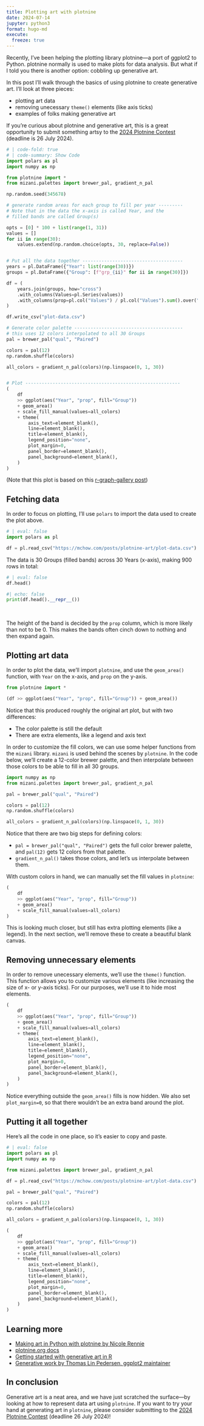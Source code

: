 ```yaml
---
title: Plotting art with plotnine
date: 2024-07-14
jupyter: python3
format: hugo-md
execute: 
  freeze: true
---
```


Recently, I've been helping the plotting library plotnine---a port of ggplot2 to Python. 
plotnine normally is used to make plots for data analysis. But what if I told you there is another option: cobbling up generative art.

In this post I'll walk through the basics of using plotnine to create generative art. I'll look at three pieces:

* plotting art data
* removing unecessary `theme()` elements (like axis ticks)
* examples of folks making generative art

If you're curious about plotnine and generative art, this is a great opportunity to submit something artsy to the [2024 Plotnine Contest](https://github.com/has2k1/plotnine/discussions/788) (deadline is 26 July 2024).


```python
# | code-fold: true
# | code-summary: Show Code
import polars as pl
import numpy as np

from plotnine import *
from mizani.palettes import brewer_pal, gradient_n_pal

np.random.seed(345678)

# generate random areas for each group to fill per year ---------
# Note that in the data the x-axis is called Year, and the
# filled bands are called Group(s)

opts = [0] * 100 + list(range(1, 31))
values = []
for ii in range(30):
    values.extend(np.random.choice(opts, 30, replace=False))


# Put all the data together -------------------------------------
years = pl.DataFrame({"Year": list(range(30))})
groups = pl.DataFrame({"Group": [f"grp_{ii}" for ii in range(30)]})

df = (
    years.join(groups, how="cross")
    .with_columns(Values=pl.Series(values))
    .with_columns(prop=pl.col("Values") / pl.col("Values").sum().over("Year"))
)

df.write_csv("plot-data.csv")

# Generate color palette ----------------------------------------
# this uses 12 colors interpolated to all 30 Groups
pal = brewer_pal("qual", "Paired")

colors = pal(12)
np.random.shuffle(colors)

all_colors = gradient_n_pal(colors)(np.linspace(0, 1, 30))


# Plot ---------------------------------------------------------
(
    df
    >> ggplot(aes("Year", "prop", fill="Group"))
    + geom_area()
    + scale_fill_manual(values=all_colors)
    + theme(
        axis_text=element_blank(),
        line=element_blank(),
        title=element_blank(),
        legend_position="none",
        plot_margin=0,
        panel_border=element_blank(),
        panel_background=element_blank(),
    )
)
```

(Note that this plot is based on this [r-graph-gallery post](https://r-graph-gallery.com/137-spring-shapes-data-art.html))

## Fetching data

In order to focus on plotting, I'll use `polars` to import the data used to create the plot above.

```python
# | eval: false
import polars as pl

df = pl.read_csv("https://mchow.com/posts/plotnine-art/plot-data.csv")
```

The data is 30 Groups (filled bands) across 30 Years (x-axis), making 900 rows in total:

```python
# | eval: false
df.head()
```

```python
#| echo: false
print(df.head().__repr__())
```

<br>

The height of the band is decided by the `prop` column, which is more likely than not to be 0. This makes the bands often cinch down to nothing and then expand again.


## Plotting art data

In order to plot the data, we'll import `plotnine`, and use the `geom_area()` function, with `Year` on the x-axis, and `prop` on the y-axis.

```python
from plotnine import *

(df >> ggplot(aes("Year", "prop", fill="Group")) + geom_area())
```

Notice that this produced roughly the original art plot, but with two differences:

* The color palette is still the default
* There are extra elements, like a legend and axis text

In order to customize the fill colors, we can use some helper functions from the `mizani` library. `mizani` is used behind the scenes by `plotnine`. In the code below, we'll create a 12-color brewer palette, and then interpolate between those colors to be able to fill in all 30 groups.

```python
import numpy as np
from mizani.palettes import brewer_pal, gradient_n_pal

pal = brewer_pal("qual", "Paired")

colors = pal(12)
np.random.shuffle(colors)

all_colors = gradient_n_pal(colors)(np.linspace(0, 1, 30))
```

Notice that there are two big steps for defining colors:

* `pal = brewer_pal("qual", "Paired")` gets the full color brewer palette, and `pal(12)` gets 12 colors from that palette.
* `gradient_n_pal()` takes those colors, and let's us interpolate between them.

With custom colors in hand, we can manually set the fill values in `plotnine`:

```python
(
    df
    >> ggplot(aes("Year", "prop", fill="Group"))
    + geom_area()
    + scale_fill_manual(values=all_colors)
)
```

This is looking much closer, but still has extra plotting elements (like a legend). In the next section, we'll remove these to create a beautiful blank canvas.

## Removing unnecessary elements

In order to remove unecessary elements, we'll use the `theme()` function.
This function allows you to customize various elements (like increasing the size of x- or y-axis ticks). For our purposes, we'll use it to hide most elements.

```python
(
    df
    >> ggplot(aes("Year", "prop", fill="Group"))
    + geom_area()
    + scale_fill_manual(values=all_colors)
    + theme(
        axis_text=element_blank(),
        line=element_blank(),
        title=element_blank(),
        legend_position="none",
        plot_margin=0,
        panel_border=element_blank(),
        panel_background=element_blank(),
    )
)
```

Notice everything outside the `geom_area()` fills is now hidden. We also set `plot_margin=0`, so that there wouldn't be an extra band around the plot.

## Putting it all together

Here's all the code in one place, so it's easier to copy and paste.

```python
# | eval: false
import polars as pl
import numpy as np

from mizani.palettes import brewer_pal, gradient_n_pal

df = pl.read_csv("https://mchow.com/posts/plotnine-art/plot-data.csv")

pal = brewer_pal("qual", "Paired")

colors = pal(12)
np.random.shuffle(colors)

all_colors = gradient_n_pal(colors)(np.linspace(0, 1, 30))

(
    df
    >> ggplot(aes("Year", "prop", fill="Group"))
    + geom_area()
    + scale_fill_manual(values=all_colors)
    + theme(
        axis_text=element_blank(),
        line=element_blank(),
        title=element_blank(),
        legend_position="none",
        plot_margin=0,
        panel_border=element_blank(),
        panel_background=element_blank(),
    )
)
```

## Learning more

* [Making art in Python with plotnine by Nicole Rennie](https://nrennie.rbind.io/blog/making-art-python-plotnine/)
* [plotnine.org docs](https://plotnine.org/)
* [Getting started with generative art in R](https://towardsdatascience.com/getting-started-with-generative-art-in-r-3bc50067d34b)
* [Generative work by Thomas Lin Pedersen, ggplot2 maintainer](https://thomaslinpedersen.art/work/)


## In conclusion

Generative art is a neat area, and we have just scratched the surface---by looking at how to represent data art using `plotnine`. If you want to try your hand at generating art in `plotnine`, please consider submitting to the [2024 Plotnine Contest](https://github.com/has2k1/plotnine/discussions/788) (deadline 26 July 2024)!
